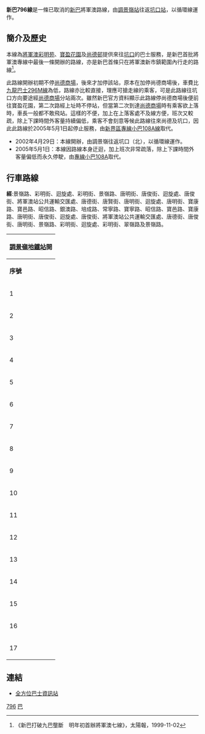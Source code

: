 {{Infobox Bus Route
| image= 
| number=新巴796線
| operator=[[新世界第一巴士|新世界第一巴士]]
| garage=
| length=12.4公里
| time=35分鐘
| start=[[調景嶺|調景嶺]]
| via=[[尚德邨|尚德]]、[[將軍澳站|將軍澳站]]
| end=[[坑口站公共運輸交匯處|坑口站]]
| level=0600-0040
| frequency=10-20分鐘一班
| vehicle=[[富豪超級奧林比安|富豪超級奧林比安]]
| Fare=HK$3.2
| Section_Fare1=無
| Section_Fare2=無
| bgcolor=orange
| fontcolor=green
| compete=[[九龍巴士296M線|九龍巴士296M線]]
}}
'''新巴796線'''是一條已取消的[[新巴|新巴]]將軍澳路線，由[[調景嶺站|調景嶺站]]往返[[坑口站公共運輸交匯處|坑口站]]，以循環線運作。

==簡介及歷史==
本線為[[將軍澳新市鎮|將軍澳]][[彩明苑|彩明苑]]、[[寶盈花園|寶盈花園]]及[[尚德邨|尚德邨]]提供來往[[坑口_(香港)|坑口]]的巴士服務，是新巴首批將軍澳專線中最後一條開辦的路線，亦是新巴首條只在將軍澳新市鎮範圍內行走的路線<ref>《新巴打破九巴壟斷　明年初首辦將軍澳七線》，太陽報，1999-11-02</ref>。

此路線開辦初期不停[[尚德廣場|尚德商場]]，後來才加停該站，原本在加停尚德商場後，車費比[[九龍巴士296M線|九龍巴士296M線]]為低，路線亦比較直接，理應可搶走{{KMB|296M}}線的乘客，可是此路線往坑口方向要途經[[尚德廣場|尚德商場]]分站兩次。雖然新巴官方資料顯示此路線停尚德商場後便前往寶盈花園，第二次路經上址時不停站，但當第二次到達[[尚德廣場|尚德商場]]時有乘客欲上落時，車長一般都不敢飛站。這樣的不便，加上在{{pti|坑口||北|s}}上落客處不及{{KMB|296M}}線方便，班次又較疏，除上下課時間外客量持續偏低，乘客不會刻意等候此路線往來尚德及坑口，因此此路線於2005年5月1日起停止服務，由[[新界區專線小巴108A線|新界區專線小巴108A線]]取代。
*2002年4月29日：本線開辦，由調景嶺往返坑口（北），以循環線運作。
*2005年5月1日：本線因路線本身迂迴，加上班次非常疏落，除上下課時間外客量偏低而永久停駛，由[[新界區專線小巴108A線|專線小巴108A]]取代。

==行車路線==
'''經''':景嶺路、彩明街、迴旋處、彩明街、景嶺路、唐明街、唐俊街、迴旋處、唐俊街、將軍澳站公共運輸交匯處、唐德街、唐賢街、唐明街、迴旋處、唐明街、寶康路、寶邑路、昭信路、銀澳路、培成路、常寧路、寶寧路、昭信路、寶邑路、寶康路、唐明街、唐俊街、迴旋處、唐俊街、將軍澳站公共運輸交匯處、唐德街、唐俊街、唐明街、景嶺路、彩明街、迴旋處、彩明街、翠嶺路及景嶺路。
{|class="wikitable" style="text-align: center"
!colspan=3|[[調景嶺地鐵站|調景嶺地鐵站]]開
|-
!'''序號'''!!'''車站名稱'''!!'''位置'''
|- 
|1||[[調景嶺地鐵站|調景嶺地鐵站]]||[[調景嶺站公共交通交匯處|調景嶺站公共交通交匯處]]
|-
|2||[[彩明苑|彩明苑]]彩貴閣||[[彩明街|彩明街]]
|-
|3||[[健明邨|健明邨]]||{{tsl|zh-yue|景嶺路}}
|-
|4||[[尚德商場|尚德商場]]||{{tsl|zh-yue|唐明街}}
|-
|5||[[寶盈花園|寶盈花園]]||[[唐俊街|唐俊街]]
|-
|6||[[將軍澳地鐵站|將軍澳地鐵站]]||[[將軍澳站公共交通交匯處|將軍澳站公共交通交匯處]]
|-
|7||[[將軍澳天主教小學|將軍澳天主教小學]]||{{tsl|zh-yue|唐賢街}}
|-
|8||[[新寶城|新寶城]]||{{tsl|zh-yue|銀澳路}}
|-
|9||[[南豐廣場|南豐廣場]]||{{tsl|zh-yue|培成路}}
|-
|10||[[坑口_(香港)|坑口]]（北）||[[坑口（北）公共運輸交匯處|坑口（北）公共運輸交匯處]]
|-
|11||[[煜明苑|煜明苑]]||{{tsl|zh-yue|昭信路}}
|-
|12||寶盈花園||唐俊街
|-
|13||將軍澳地鐵站||將軍澳站公共交通交匯處
|-
|14||尚德商場||唐明街
|-
|15||彩明苑彩富閣||景嶺路
|-
|16||彩明苑彩貴閣||彩明街
|- 
|17||調景嶺地鐵站||調景嶺站公共交通交匯處
|}

==連結==
{{References}}
*[http://www.681busterminal.com/796.html 全方位巴士資訊站] {{Wayback|url=http://www.681busterminal.com/796.html |date=20201020171806 }}
{{新巴將軍澳九龍專線}}

[[Category:已取消新世界第一巴士路線|796]]
[[Category:2005年香港廢除|巴]]